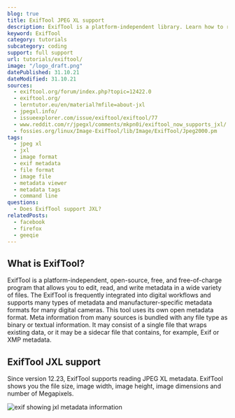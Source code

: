 ```yaml
---
blog: true
title: ExifTool JPEG XL support
description: ExifTool is a platform-independent library. Learn how to read JXL images within ExifTool.
keyword: ExifTool
category: tutorials
subcategory: coding
support: full support
url: tutorials/exiftool/
image: "/logo_draft.png"
datePublished: 31.10.21
dateModified: 31.10.21
sources:
  - exiftool.org/forum/index.php?topic=12422.0
  - exiftool.org/
  - lerntutor.eu/en/material?mfile=about-jxl
  - jpegxl.info/
  - issueexplorer.com/issue/exiftool/exiftool/77
  - www.reddit.com/r/jpegxl/comments/mkpn0i/exiftool_now_supports_jxl/
  - fossies.org/linux/Image-ExifTool/lib/Image/ExifTool/Jpeg2000.pm
tags:
  - jpeg xl
  - jxl
  - image format
  - exif metadata
  - file format
  - image file
  - metadata viewer
  - metadata tags
  - command line
questions:
  - Does ExifTool support JXL?
relatedPosts:
  - facebook
  - firefox
  - geeqie
---
```


## What is ExifTool?

ExifTool is a platform-independent, open-source, free, and free-of-charge program that allows you to edit, read, and write metadata in a wide variety of files. The ExifTool is frequently integrated into digital workflows and supports many types of metadata and manufacturer-specific metadata formats for many digital cameras. This tool uses its own open metadata format. Meta information from many sources is bundled with any file type as binary or textual information. It may consist of a single file that wraps existing data, or it may be a sidecar file that contains, for example, Exif or XMP metadata.

## ExifTool JXL support

Since version 12.23, ExifTool supports reading JPEG XL metadata. ExifTool shows you the file size, image width, image height, image dimensions and number of Megapixels.

<Image url="exiftool" alt="exif showing jxl metadata information" />
